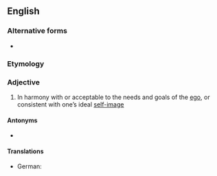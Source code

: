 ==English==

===Alternative forms===
* {{l|en|ego-syntonic}}

===Etymology===
{{compound|ego|syntonic|lang=en}}

===Adjective===
{{en-adj}}

# {{lb|en|of behaviours, values, or beliefs}} In harmony with or acceptable to the needs and goals of the [[ego]], or consistent with one’s ideal [[self-image]]

====Antonyms====
* {{l|en|egodystonic}}

====Translations====
{{trans-top}}
* German: {{t+|de|ich-synton}}
{{trans-mid}}
{{trans-bottom}}